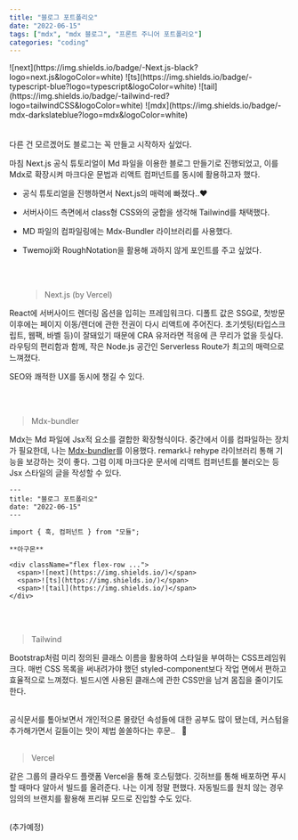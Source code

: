 ```yaml
---
title: "블로그 포트폴리오"
date: "2022-06-15"
tags: ["mdx", "mdx 블로그", "프론트 주니어 포트폴리오"]
categories: "coding"
---
```



<div className="flex flex-row justify-center space-x-1 mb-16">
  <span>![next](https://img.shields.io/badge/-Next.js-black?logo=next.js&logoColor=white)</span>
  <span>![ts](https://img.shields.io/badge/-typescript-blue?logo=typescript&logoColor=white)</span>
  <span>![tail](https://img.shields.io/badge/-tailwind-red?logo=tailwindCSS&logoColor=white)</span>
  <span>![mdx](https://img.shields.io/badge/-mdx-darkslateblue?logo=mdx&logoColor=white)</span>
</div>

<br />
<br />
다른 건 모르겠어도 블로그는 꼭 만들고 시작하자 싶었다.

마침 Next.js 공식 튜토리얼이 Md
파일을 이용한 블로그 만들기로 진행되었고, 이를 Mdx로 확장시켜 마크다운 문법과 리액트
컴퍼넌트를 동시에 활용하고자 했다.

- 공식 튜토리얼을 진행하면서 Next.js의 매력에 빠졌다..♥️
- 서버사이드 측면에서 class형 CSS와의 궁합을 생각해 Tailwind를 채택했다.
- MD 파일의 컴파일링에는 Mdx-Bundler 라이브러리를 사용했다.
- Twemoji와 RoughNotation을 활용해 과하지 않게 포인트를 주고 싶었다.

  <br />
  <br />

  > Next.js (by Vercel)

React에 서버사이드 렌더링 옵션을 입히는 프레임워크다.
디폴트 값은 SSG로, 첫방문 이후에는 페이지 이동/렌더에 관한 전권이 다시 리액트에 주어진다.
초기셋팅(타입스크립트, 웹팩, 바벨 등)이 잘돼있기 때문에 CRA 유저라면 적응에 큰 무리가 없을 듯싶다.  
라우팅의 편리함과 함께, 작은 Node.js 공간인 Serverless Route가 최고의 매력으로 느껴졌다.

SEO와 쾌적한 UX를 동시에 챙길 수 있다.

<br />
<br />

> Mdx-bundler

Mdx는 Md 파일에 Jsx적 요소를 결합한 확장형식이다.
중간에서 이를 컴파일하는 장치가 필요한데, 나는 [Mdx-bundler](https://www.iamyadav.com/blogs/use-mdx-bundler-with-next-js)를 이용했다.
remark나 rehype 라이브러리 통해 기능을 보강하는 것이 좋다. 그럼 이제 마크다운 문서에 리액트 컴퍼넌트를 불러오는 등
Jsx 스타일의 글을 작성할 수 있다.

```mdx 예시.mdx
---
title: "블로그 포트폴리오"
date: "2022-06-15"
---

import { 훅, 컴퍼넌트 } from "모듈";

**아구몬**

<div className="flex flex-row ...">
  <span>![next](https://img.shields.io/)</span>
  <span>![ts](https://img.shields.io/)</span>
  <span>![tail](https://img.shields.io/)</span>
</div>
```

<br />
<br />

> Tailwind

Bootstrap처럼 미리 정의된 클래스 이름을 활용하여 스타일을 부여하는 CSS프레임워크다.
매번 CSS 목록을 써내려가야 했던 styled-component보다 작업 면에서 편하고 효율적으로 느껴졌다.
빌드시엔 사용된 클래스에 관한 CSS만을 남겨 몸집을 줄이기도 한다.

<br />
공식문서를 톺아보면서 개인적으론 몰랐던 속성들에 대한 공부도 많이 됐는데, 커스텀을 추가해가면서
길들이는 맛이 제법 쏠쏠하다는 후문..&nbsp;&nbsp; 🙊

<br />
<br />

> Vercel

같은 그룹의 클라우드 플랫폼 Vercel을 통해 호스팅했다. 깃허브를 통해
배포하면 푸시할 때마다 알아서 빌드를 올려준다. 나는 이게 정말 편했다. 자동빌드를 원치 않는
경우 임의의 브랜치를 활용해 프리뷰 모드로 진입할 수도 있다.

<br />
(추가예정)
